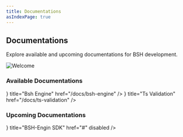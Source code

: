```yaml
---
title: Documentations
asIndexPage: true
---
```



## Documentations
Explore available and upcoming documentations for BSH development.

![Welcome](/images/raccoon-documentation.png)

### Available Documentations

<Cards>
    <Cards.Card icon={<LogoIcon />} title="Bsh Engine" href="/docs/bsh-engine" />
    <Cards.Card icon={<Image src='/tech-icons/typescript.svg' alt='Ts' width={24} height={24} />} title="Ts Validation" href="/docs/ts-validation" />
</Cards>

### Upcoming Documentations

<Cards>
    <Cards.Card icon={<LogoIcon />} title="BSH-Engin SDK" href="#" disabled />
</Cards>